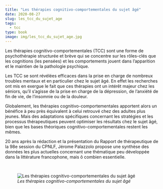 ```yaml
---
title: "Les thérapies cognitivo-comportementales du sujet âgé"
date: 2020-08-27
slug: les_tcc_du_sujet_age
tags:
  - tcc
type: book
image: img/les_tcc_du_sujet_age.jpg
---
```


Les thérapies cognitivo-comportementales (TCC) sont une forme de psychothérapie structurée et brève qui se concentre sur les rôles-clés que les cognitions (les pensées) et les comportements jouent dans l’apparition et le maintien de la pathologie psychique.

Les TCC se sont révélées efficaces dans la prise en charge de nombreux troubles mentaux et en particulier chez le sujet âgé.
En effet les recherches ont mis en exergue le fait que ces thérapies ont un intérêt majeur chez les séniors, qu’il s’agisse de la prise en charge de la dépression, de l’anxiété de fin de vie, de l’insomnie ou de la douleur.

Globalement, les thérapies cognitivo-comportementales apportent alors un bénéfice à peu près équivalent à celui retrouvé chez des adultes plus jeunes.
Mais des adaptations spécifiques concernant les stratégies et les processus thérapeutiques peuvent optimiser les résultats chez le sujet âgé, bien que les bases théoriques cognitivo-comportementales restent les mêmes.

20 ans après la rédaction et la présentation du Rapport de thérapeutique de la 98e session du CPNLF, Jérome Palazzolo propose une synthèse des données les plus actuelles concernant une thématique peu développée dans la littérature francophone, mais ô combien essentielle.

<br>

![_Les thérapies cognitivo-comportementales du sujet âgé_](img/les_tcc_du_sujet_age.jpg)
